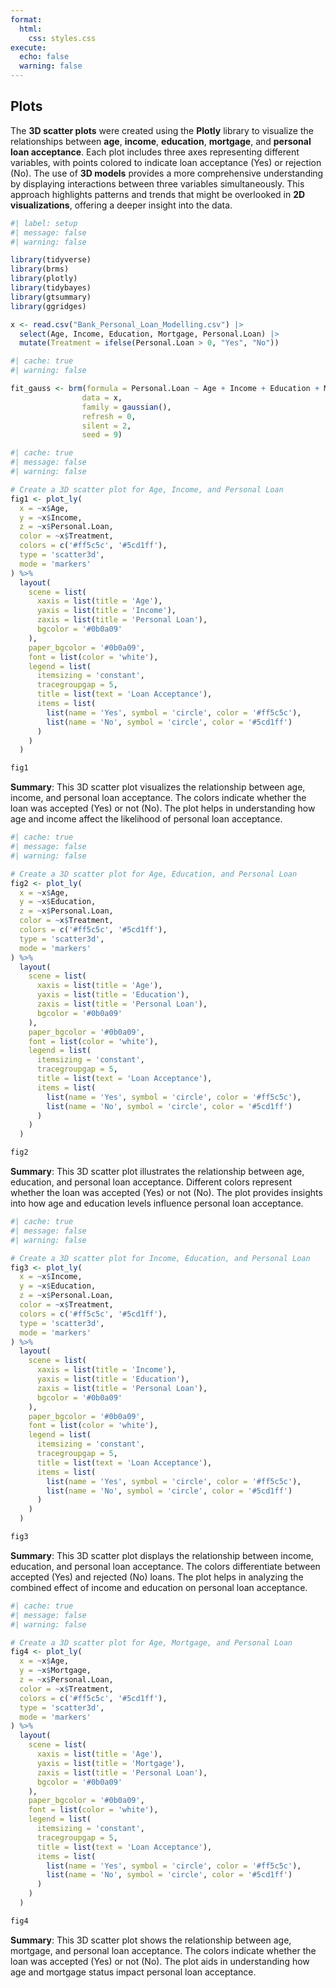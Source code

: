```yaml
---
format:
  html:
    css: styles.css
execute: 
  echo: false
  warning: false
---
```


## Plots

The **3D scatter plots** were created using the **Plotly** library to visualize the relationships between **age**, **income**, **education**, **mortgage**, and **personal loan acceptance**. Each plot includes three axes representing different variables, with points colored to indicate loan acceptance (Yes) or rejection (No). The use of **3D models** provides a more comprehensive understanding by displaying interactions between three variables simultaneously. This approach highlights patterns and trends that might be overlooked in **2D visualizations**, offering a deeper insight into the data.


```r
#| label: setup
#| message: false
#| warning: false

library(tidyverse)
library(brms)
library(plotly)
library(tidybayes)
library(gtsummary)
library(ggridges)

x <- read.csv("Bank_Personal_Loan_Modelling.csv") |> 
  select(Age, Income, Education, Mortgage, Personal.Loan) |>
  mutate(Treatment = ifelse(Personal.Loan > 0, "Yes", "No"))

```


```r
#| cache: true
#| warning: false

fit_gauss <- brm(formula = Personal.Loan ~ Age + Income + Education + Mortgage + Treatment,
                data = x,
                family = gaussian(),
                refresh = 0,
                silent = 2,
                seed = 9)

```


```r
#| cache: true
#| message: false
#| warning: false

# Create a 3D scatter plot for Age, Income, and Personal Loan
fig1 <- plot_ly(
  x = ~x$Age,
  y = ~x$Income,
  z = ~x$Personal.Loan,
  color = ~x$Treatment,
  colors = c('#ff5c5c', '#5cd1ff'),
  type = 'scatter3d',
  mode = 'markers'
) %>%
  layout(
    scene = list(
      xaxis = list(title = 'Age'),
      yaxis = list(title = 'Income'),
      zaxis = list(title = 'Personal Loan'),
      bgcolor = '#0b0a09'
    ),
    paper_bgcolor = '#0b0a09',
    font = list(color = 'white'),
    legend = list(
      itemsizing = 'constant',
      tracegroupgap = 5,
      title = list(text = 'Loan Acceptance'),
      items = list(
        list(name = 'Yes', symbol = 'circle', color = '#ff5c5c'),
        list(name = 'No', symbol = 'circle', color = '#5cd1ff')
      )
    )
  )

fig1
```

**Summary**: This 3D scatter plot visualizes the relationship between age, income, and personal loan acceptance. The colors indicate whether the loan was accepted (Yes) or not (No). The plot helps in understanding how age and income affect the likelihood of personal loan acceptance.

```r
#| cache: true
#| message: false
#| warning: false

# Create a 3D scatter plot for Age, Education, and Personal Loan
fig2 <- plot_ly(
  x = ~x$Age,
  y = ~x$Education,
  z = ~x$Personal.Loan,
  color = ~x$Treatment,
  colors = c('#ff5c5c', '#5cd1ff'),
  type = 'scatter3d',
  mode = 'markers'
) %>%
  layout(
    scene = list(
      xaxis = list(title = 'Age'),
      yaxis = list(title = 'Education'),
      zaxis = list(title = 'Personal Loan'),
      bgcolor = '#0b0a09'
    ),
    paper_bgcolor = '#0b0a09',
    font = list(color = 'white'),
    legend = list(
      itemsizing = 'constant',
      tracegroupgap = 5,
      title = list(text = 'Loan Acceptance'),
      items = list(
        list(name = 'Yes', symbol = 'circle', color = '#ff5c5c'),
        list(name = 'No', symbol = 'circle', color = '#5cd1ff')
      )
    )
  )

fig2
```


**Summary**: This 3D scatter plot illustrates the relationship between age, education, and personal loan acceptance. Different colors represent whether the loan was accepted (Yes) or not (No). The plot provides insights into how age and education levels influence personal loan acceptance.

```r
#| cache: true
#| message: false
#| warning: false

# Create a 3D scatter plot for Income, Education, and Personal Loan
fig3 <- plot_ly(
  x = ~x$Income,
  y = ~x$Education,
  z = ~x$Personal.Loan,
  color = ~x$Treatment,
  colors = c('#ff5c5c', '#5cd1ff'),
  type = 'scatter3d',
  mode = 'markers'
) %>%
  layout(
    scene = list(
      xaxis = list(title = 'Income'),
      yaxis = list(title = 'Education'),
      zaxis = list(title = 'Personal Loan'),
      bgcolor = '#0b0a09'
    ),
    paper_bgcolor = '#0b0a09',
    font = list(color = 'white'),
    legend = list(
      itemsizing = 'constant',
      tracegroupgap = 5,
      title = list(text = 'Loan Acceptance'),
      items = list(
        list(name = 'Yes', symbol = 'circle', color = '#ff5c5c'),
        list(name = 'No', symbol = 'circle', color = '#5cd1ff')
      )
    )
  )

fig3
```


**Summary**: This 3D scatter plot displays the relationship between income, education, and personal loan acceptance. The colors differentiate between accepted (Yes) and rejected (No) loans. The plot helps in analyzing the combined effect of income and education on personal loan acceptance.


```r
#| cache: true
#| message: false
#| warning: false

# Create a 3D scatter plot for Age, Mortgage, and Personal Loan
fig4 <- plot_ly(
  x = ~x$Age,
  y = ~x$Mortgage,
  z = ~x$Personal.Loan,
  color = ~x$Treatment,
  colors = c('#ff5c5c', '#5cd1ff'),
  type = 'scatter3d',
  mode = 'markers'
) %>%
  layout(
    scene = list(
      xaxis = list(title = 'Age'),
      yaxis = list(title = 'Mortgage'),
      zaxis = list(title = 'Personal Loan'),
      bgcolor = '#0b0a09'
    ),
    paper_bgcolor = '#0b0a09',
    font = list(color = 'white'),
    legend = list(
      itemsizing = 'constant',
      tracegroupgap = 5,
      title = list(text = 'Loan Acceptance'),
      items = list(
        list(name = 'Yes', symbol = 'circle', color = '#ff5c5c'),
        list(name = 'No', symbol = 'circle', color = '#5cd1ff')
      )
    )
  )

fig4
```


**Summary**: This 3D scatter plot shows the relationship between age, mortgage, and personal loan acceptance. The colors indicate whether the loan was accepted (Yes) or not (No). The plot aids in understanding how age and mortgage status impact personal loan acceptance.




